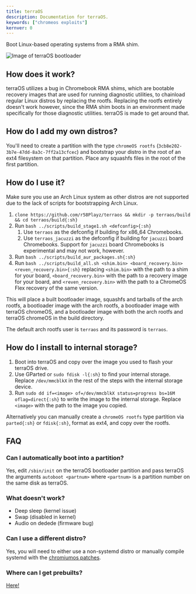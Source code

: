 ```yaml
---
title: terraOS
description: Documentation for terraOS.
keywords: ["chromeos exploits"]
kernver: 0
---
```


Boot Linux-based operating systems from a RMA shim.

![Image of terraOS bootloader](/img/terraos.png)

## How does it work?

terraOS utilizes a bug in Chromebook RMA shims, which are bootable recovery images that are used for running diagnostic utilities, to chainload regular Linux distros by replacing the rootfs. Replacing the rootfs entirely doesn't work however, since the RMA shim boots in an environment made specifically for those diagnostic utilities. terraOS is made to get around that.

## How do I add my own distros?

You'll need to create a partition with the type `chromeOS rootfs` (`3cb8e202-3b7e-47dd-8a3c-7ff2a13cfcec`) and bootstrap your distro in the root of an ext4 filesystem on that partition. Place any squashfs files in the root of the first partition.

## How do I use it?

Make sure you use an Arch Linux system as other distros are not supported due to the lack of scripts for bootstrapping Arch Linux.

1. `clone https://github.com/r58Playz/terraos && mkdir -p terraos/build && cd terraos/build{:sh}`
2. Run `bash ../scripts/build_stage1.sh <defconfig>{:sh}`
   1. Use `terraos` as the defconfig if building for x86\_64 Chromebooks.
   2. Use `terraos_jacuzzi` as the defconfig if building for `jacuzzi` board Chromebooks. Support for `jacuzzi` board Chromebooks is experimental and may not work, however.
3. Run `bash ../scripts/build_aur_packages.sh{:sh}`
4. Run `bash ../scripts/build_all.sh <shim.bin> <board_recovery.bin> <reven_recovery.bin>{:sh}` replacing `<shim.bin>` with the path to a shim for your board, `<board_recovery.bin>` with the path to a recovery image for your board, and `<reven_recovery.bin>` with the path to a ChromeOS Flex recovery of the same version.

This will place a built bootloader image, squashfs and tarballs of the arch rootfs, a bootloader image with the arch rootfs, a bootloader image with terraOS chromeOS, and a bootloader image with both the arch rootfs and terraOS chromeOS in the build directory.

The default arch rootfs user is `terraos` and its password is `terraos`.

## How do I install to internal storage?

1. Boot into terraOS and copy over the image you used to flash your terraOS drive.
2. Use GParted or `sudo fdisk -l{:sh}` to find your internal storage. Replace `/dev/mmcblkX` in the rest of the steps with the internal storage device.
3. Run `sudo dd if=<image> of=/dev/mmcblkX status=progress bs=16M oflag=direct{:sh}` to write the image to the internal storage. Replace `<image>` with the path to the image you copied.

Alternatively you can manually create a `chromeOS rootfs` type partition via `parted{:sh}` or `fdisk{:sh}`, format as ext4, and copy over the rootfs.

## FAQ

### Can I automatically boot into a partition?

Yes, edit `/sbin/init` on the terraOS bootloader partition and pass terraOS the arguments `autoboot <partnum>` where `<partnum>` is a partition number on the same disk as terraOS.

### What doesn't work?

- Deep sleep (kernel issue)
- Swap (disabled in kernel)
- Audio on dedede (firmware bug)

### Can I use a different distro?

Yes, you will need to either use a non-systemd distro or manually compile systemd with the [chromiumos patches](https://aur.archlinux.org/cgit/aur.git/tree/0002-Disable-mount_nofollow-for-ChromiumOS-kernels.patch?h=systemd-chromiumos).

### Where can I get prebuilts?

[Here!](https://files.mercurywork.shop/r58playz/terraos/)
